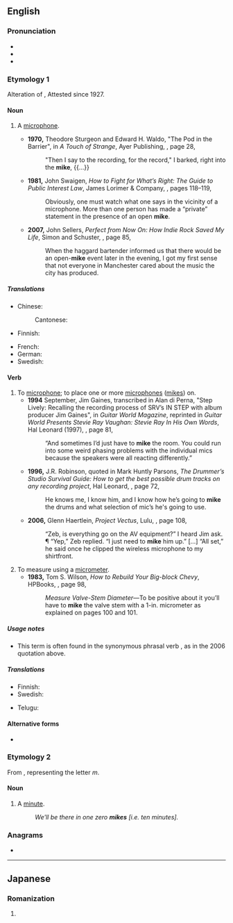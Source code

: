 {{also|Mike|mic}}
==English==

===Pronunciation===
* {{IPA|en|/ˈmaɪk/}}
* {{audio|en|LL-Q1860 (eng)-Vealhurl-mike.wav ‎|Audio (UK)}}
* {{rhymes|en|aɪk}}

===Etymology 1===
Alteration of {{m|en|mic}}, {{clipping of|en|microphone|nocap=1}} Attested since 1927.

====Noun====
{{en-noun}}

# {{lb|en|informal}} A [[microphone]].
#* '''1970,''' Theodore Sturgeon and Edward H. Waldo, "The Pod in the Barrier", in ''A Touch of Strange'', Ayer Publishing, {{ISBN|0836935225}}, page 28,
#*: "Then I say to the recording, for the record," I barked, right into the '''mike''', {{...}}
#* '''1981,''' John Swaigen, ''How to Fight for What’s Right: The Guide to Public Interest Law'', James Lorimer &amp; Company, {{ISBN|0888624220}}, pages 118–119,
#*: Obviously, one must watch what one says in the vicinity of a microphone. More than one person has made a “private” statement in the presence of an open '''mike'''.
#* '''2007,''' John Sellers, ''Perfect from Now On: How Indie Rock Saved My Life'', Simon and Schuster, {{ISBN|0743277082}}, page 85,
#*: When the haggard bartender informed us that there would be an open-'''mike''' event later in the evening, I got my first sense that not everyone in Manchester cared about the music the city has produced.

=====Translations=====
{{trans-top|informal: microphone}}
* Chinese:
*: Cantonese: {{t|yue|咪|tr=mai1|sc=Hani}}
* Finnish: {{t+|fi|mikki}}
{{trans-mid}}
* French: {{t+|fr|micro|m}}
* German: {{t+|de|Mikro|n}}
* Swedish: {{t+|sv|mick}}
{{trans-bottom}}

====Verb====
{{en-verb|mik}}

# To [[microphone]]; to place one or more [[microphone]]s ([[#Noun|mikes]]) on.
#* '''1994''' September, Jim Gaines, transcribed in Alan di Perna, "Step Lively: Recalling the recording process of SRV’s IN STEP with album producer Jim Gaines", in ''Guitar World Magazine'', reprinted in ''Guitar World Presents Stevie Ray Vaughan: Stevie Ray In His Own Words'', Hal Leonard (1997), {{ISBN|0793580803}}, page 81,
#*: “And sometimes I’d just have to '''mike''' the room. You could run into some weird phasing problems with the individual mics <!-- [sic] --> because the speakers were all reacting differently.” <!-- [sic] quotes -->
#* '''1996,''' J.R. Robinson, quoted in Mark Huntly Parsons, ''The Drummer’s Studio Survival Guide: How to get the best possible drum tracks on any recording project'', Hal Leonard, {{ISBN|0793572223}}, page 72,
#*: He knows me, I know him, and I know how he’s going to '''mike''' the drums and what selection of mic’s <!-- [sic] --> he's going to use.
#* '''2006,''' Glenn Haertlein, ''Project Vectus'', Lulu, {{ISBN|1-4116-8414-1}}, page 108,
#*: “Zeb, is everything go on the AV equipment?” I heard Jim ask. ¶ “Yep,” Zeb replied. “I just need to '''mike''' him up.” […] “All set,” he said once he clipped the wireless microphone to my shirtfront.
# To measure using a [[micrometer]].
#* '''1983,''' Tom S. Wilson, ''How to Rebuild Your Big-block Chevy'', HPBooks, {{ISBN|0895861755}}, page 98,
#*: ''Measure <!-- bold in original; italicized here for formatting's sake --> Valve-Stem Diameter—''To be positive about it you’ll have to '''mike''' the valve stem with a 1-in. micrometer as explained on pages 100 and 101.

=====Usage notes=====
* This term is often found in the synonymous phrasal verb {{m|en|mike up}}, as in the 2006 quotation above.

=====Translations=====
{{trans-top|to place one or more microphones on}}
* Finnish: {{t+|fi|mikittää}}
* Swedish: {{t+|sv|mick|c}}
{{trans-mid}}
* Telugu: {{t|te|మైకు}}
{{trans-bottom}}

====Alternative forms====
* {{l|en|mic}}

===Etymology 2===
From {{m|en|Mike}}, representing the letter ''m''.

====Noun====
{{en-noun}}

# {{lb|en|military|slang}} A [[minute]].
#: ''We'll be there in one zero '''mikes''' [i.e. ten minutes].''

===Anagrams===
* {{anagrams|en|a=eikm|Kemi|Kime|kime}}

----

==Japanese==

===Romanization===
{{ja-romaji}}

# {{ja-romanization of|みけ}}